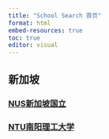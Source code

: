 ```yaml
---
title: "School Search 首页"
format: html
embed-resources: true
toc: true
editor: visual
---
```



## 新加坡

### [NUS新加坡国立]("C:/Users/prisc/OneDrive - Calvin University/GraduateSchool/GradSchoolPrep/School/NUS.html")

### [NTU南阳理工大学](C:/Users/prisc/OneDrive - Calvin University/GraduateSchool/GradSchoolPrep/School/NTU.html")

